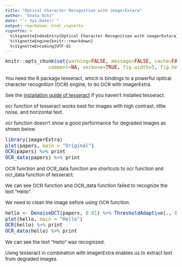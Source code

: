 ```yaml
---
title: "Optical Character Recognition with imagerExtara"
author: "Shota Ochi"
date: "`r Sys.Date()`"
output: rmarkdown::html_vignette
vignette: >
  %\VignetteIndexEntry{Optical Character Recognition with imagerExtara}
  %\VignetteEngine{knitr::rmarkdown}
  %\VignetteEncoding{UTF-8}
---
```


<style type="text/css">

body, td {
   font-size: 15px;
}
code.r{
  font-size: 15px;
}
pre {
  font-size: 15px
}
</style>

```r
knitr::opts_chunk$set(warning=FALSE, message=FALSE, cache=FALSE, 
               comment=NA, verbose=TRUE, fig.width=5, fig.height=5, dev='jpeg',dev.args=list(quality=50))
```

You need the R package tesseract, which is bindings to a powerful optical character recognition (OCR) engine, to do OCR with imagerExtra.

See the [installation guide of tesseract](https://github.com/ropensci/tesseract#installation) if you haven't installed tesseract.

ocr function of tesseract works best for images with high contrast, little noise, and horizontal text.

ocr function doesn't show a good performance for degraded images as shown below.
```r
library(imagerExtra)
plot(papers, main = "Original")
OCR(papers) %>% print
OCR_data(papers) %>% print
```
OCR function and OCR_data function are shortcuts to ocr function and ocr_data function of tesseract.

We can see OCR function and OCR_data function failed to recognize the text "Hello".

We need to clean the image before using OCR function.

```r
hello <- DenoiseDCT(papers, 0.01) %>% ThresholdAdaptive(., 0.1, range = c(0,1))
plot(hello, main = "Hello")
OCR(hello) %>% print
OCR_data(hello) %>% print
```

We can see the text "Hello" was recognized.

Using tesseract in combination with imagerExtra enables us to extract text from degraded images.